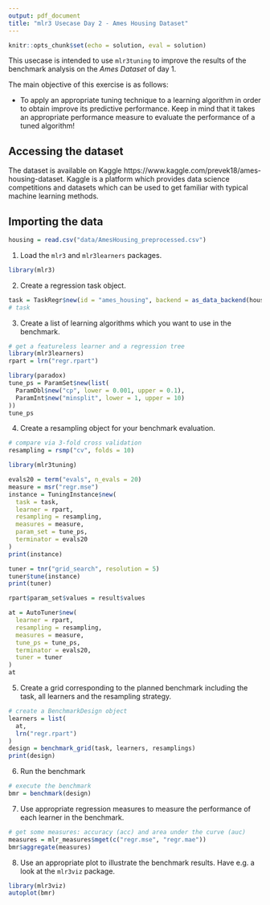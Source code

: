 ```yaml
---
output: pdf_document
title: "mlr3 Usecase Day 2 - Ames Housing Dataset"
---
```

```r
knitr::opts_chunk$set(echo = solution, eval = solution)
```

This usecase is intended to use `mlr3tuning` to improve the results of the benchmark analysis on the _Ames Dataset_ of day 1.

The main objective of this exercise is as follows:

- To apply an appropriate tuning technique to a learning algorithm in order to obtain improve its predictive performance.
Keep in mind that it takes an appropriate performance measure to evaluate the performance of a tuned algorithm!

## Accessing the dataset

The dataset is available on Kaggle https://www.kaggle.com/prevek18/ames-housing-dataset.
Kaggle is a platform which provides data science competitions and datasets which can be used to get familiar with typical machine learning methods.

## Importing the data

```r
housing = read.csv("data/AmesHousing_preprocessed.csv")
```

1. Load the `mlr3` and `mlr3learners` packages.

```r
library(mlr3)
```

2. Create a regression task object.

```r
task = TaskRegr$new(id = "ames_housing", backend = as_data_backend(housing), target = "SalePrice")
# task
```

3. Create a list of learning algorithms which you want to use in the benchmark.

```r
# get a featureless learner and a regression tree
library(mlr3learners)
rpart = lrn("regr.rpart")
```

```r
library(paradox)
tune_ps = ParamSet$new(list(
  ParamDbl$new("cp", lower = 0.001, upper = 0.1),
  ParamInt$new("minsplit", lower = 1, upper = 10)
))
tune_ps
```
4. Create a resampling object for your benchmark evaluation.

```r
# compare via 3-fold cross validation
resampling = rsmp("cv", folds = 10)
```


```r
library(mlr3tuning)

evals20 = term("evals", n_evals = 20)
measure = msr("regr.mse")
instance = TuningInstance$new(
  task = task,
  learner = rpart,
  resampling = resampling,
  measures = measure,
  param_set = tune_ps,
  terminator = evals20
)
print(instance)
```


```r
tuner = tnr("grid_search", resolution = 5)
tuner$tune(instance)
print(tuner)
```



```r
rpart$param_set$values = result$values
```


```r
at = AutoTuner$new(
  learner = rpart,
  resampling = resampling,
  measures = measure,
  tune_ps = tune_ps,
  terminator = evals20,
  tuner = tuner
)
at
```

5. Create a grid corresponding to the planned benchmark including the task, all learners and the resampling strategy.

```r
# create a BenchmarkDesign object
learners = list(
  at,
  lrn("regr.rpart")
)
design = benchmark_grid(task, learners, resamplings)
print(design)
```

6. Run the benchmark

```r
# execute the benchmark
bmr = benchmark(design)
```

7. Use appropriate regression measures to measure the performance of each learner in the benchmark.

```r
# get some measures: accuracy (acc) and area under the curve (auc)
measures = mlr_measures$mget(c("regr.mse", "regr.mae"))
bmr$aggregate(measures)
```

8. Use an appropriate plot to illustrate the benchmark results.
Have e.g. a look at the `mlr3viz` package.

```r
library(mlr3viz)
autoplot(bmr)
```


